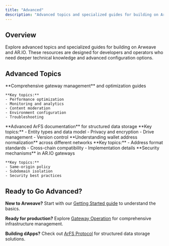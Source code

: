 ```yaml
---
title: "Advanced"
description: "Advanced topics and specialized guides for building on Arweave and AR.IO"
---
```


## Overview

Explore advanced topics and specialized guides for building on Arweave and AR.IO. These resources are designed for developers and operators who need deeper technical knowledge and advanced configuration options.

## Advanced Topics

<Cards>
  <Card href="/build/advanced/advanced-gateway-operation" title="Advanced Gateway Operation">
    **Comprehensive gateway management** and optimization guides
    
    **Key topics:**
    - Performance optimization
    - Monitoring and analytics
    - Content moderation
    - Environment configuration
    - Troubleshooting
  </Card>

<Card href="/build/advanced/arfs" title="ArFS Protocol">
  **Advanced ArFS documentation** for structured data storage **Key topics:** -
  Entity types and data model - Privacy and encryption - Drive management -
  Version control
</Card>

<Card href="/build/advanced/normalized-addresses" title="Normalized Addresses">
  **Understanding wallet address normalization** across different networks **Key
  topics:** - Address format standards - Cross-chain compatibility -
  Implementation details
</Card>

  <Card href="/build/advanced/sandboxing" title="Browser Sandboxing">
    **Security mechanisms** in AR.IO gateways
    
    **Key topics:**
    - Same-origin policy
    - Subdomain isolation
    - Security best practices
  </Card>
</Cards>

## Ready to Go Advanced?

**New to Arweave?** Start with our [Getting Started guide](/build) to understand the basics.

**Ready for production?** Explore [Gateway Operation](/build/advanced/advanced-gateway-operation) for comprehensive infrastructure management.

**Building dApps?** Check out [ArFS Protocol](/build/advanced/arfs) for structured data storage solutions.
